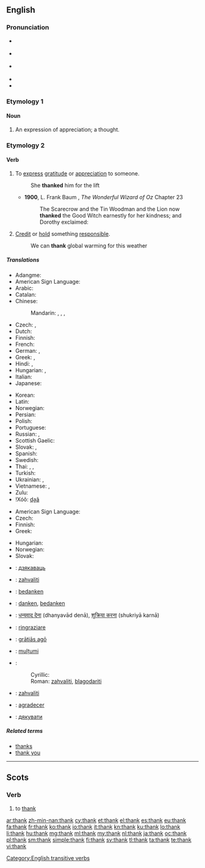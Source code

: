 {{also|thanks}}
==English==

===Pronunciation===
* {{enPR|thăngk}} {{IPA|/θæŋk/}} {{X-SAMPA|/T{Nk/}}
* {{a|UK|US}} {{IPA|[θæŋk]}}
* {{a|æ-tensing|New York}} {{IPA|[θeɪŋk]}}
* {{audio|en-us-thank.ogg|Audio (US)}}
* {{rhymes|æŋk}}

===Etymology 1===
{{etyl|ang}} {{term|þanc|lang=ang}}

====Noun====
{{en-noun}}

# {{obsolete}} An expression of appreciation; a thought.

===Etymology 2===
{{etyl|ang}} {{term|þancian|lang=ang}}

====Verb====
{{en-verb}}

# To [[express]] [[gratitude]] or [[appreciation]] to someone.
#: She '''thanked''' him for the lift
#* '''1900''', L. Frank Baum , ''The Wonderful Wizard of Oz'' Chapter 23
#*: The Scarecrow and the Tin Woodman and the Lion now '''thanked''' the Good Witch earnestly for her kindness; and Dorothy exclaimed:
# [[credit|Credit]] or [[hold]] something [[responsible]].
#: We can '''thank''' global warming for this weather

=====Translations=====
{{trans-top|express gratitude or appreciation to someone}}
* Adangme: {{tø|ada|tsumi}}
* American Sign Language: {{tø|ase|OpenB@Chin-PalmBack OpenB@FromChin-PalmUp}}
* Arabic: {{t-|ar|شكر|tr=shákara}}
* Catalan: {{t+|ca|agrair}}
* Chinese:
*: Mandarin: {{t-|cmn|感謝|sc=Hani}}, {{t-|cmn|感谢|tr=gǎnxiè|sc=Hani}}, {{t|cmn|道謝|sc=Hani}}, {{t|cmn|道谢|tr=dàoxiè|sc=Hani}}
* Czech: {{t-|cs|děkovat}}, {{t-|cs|poděkovat}}
* Dutch: {{t+|nl|danken}}
* Finnish: {{t+|fi|kiittää}}
* French: {{t+|fr|remercier}}
* German: {{t+|de|danken}}, {{t-|de|sich bedanken}}
* Greek: {{t+|el|ευχαριστώ|tr=efcharistó}}, {{t+|el|ευγνωμονώ|tr=evgnomonó}}
* Hindi: {{t-|hi|धन्यवाद देना|tr=dhanyavād denā}}, {{t-|hi|शुक्रिया करना|tr=shukriyā karnā}}
* Hungarian: {{t+|hu|megköszön}}, {{t+|hu|köszön}}
* Italian: {{t+|it|ringraziare}}
* Japanese: {{t+|ja|感謝|alt=感謝する|tr=かんしゃする, kansha-suru}}
{{trans-mid}}
* Korean: {{t+|ko|감사하다|tr=gamsa-hada|sc=Hang}}
* Latin: {{t-|la|gratias ago}}
* Norwegian: {{t+|no|takke}}
* Persian: {{t+|fa|سپاسگزاری|tr=sepâsgozâri}}
* Polish: {{t+|pl|dziękować}}
* Portuguese: {{t+|pt|agradecer}}
* Russian: {{t+|ru|благодарить|tr=blagodarít'}} {{impf}}, {{t+|ru|поблагодарить|tr=poblagodarít'}} {{pf.}}
* Scottish Gaelic: {{t-|gd|thoir taing do}}
* Slovak: {{t-|sk|ďakovať}}, {{t-|sk|poďakovať}}
* Spanish: {{t+|es|agradecer}}
* Swedish: {{t+|sv|tacka}}
* Thai: {{t-|th|ขอบคุณ|tr=kòp-kun}}, {{t-|th|ขอบใจ|tr=kòp-jai}}, {{t-|th|ขอบพระคุณ|tr=kòp-prá-kun}}
* Turkish: {{t+|tr|teşekkür etmek}}
* Ukrainian: {{t+|uk|дякувати|tr=djákuvaty}}, {{t-|uk|подякувати|tr=podjákuvaty}}
* Vietnamese: {{t+|vi|cám ơn}}, {{t+|vi|biết ơn}}
* Zulu: {{t-|zu|bonga|alt=-bonga}}
* ǃXóõ: [[da̰ã]]
{{trans-bottom}}

{{trans-top|credit or hold something responsible}}
* American Sign Language: {{tø|ase|OpenB@Chin-PalmBack OpenB@FromChin-PalmUp}}
* Czech: {{t-|cs|poděkovat}}
* Finnish: {{t+|fi|kiittää}}
* Greek: {{t+|el|ευχαριστώ|tr=efcharistó}}
{{trans-mid}}
* Hungarian: {{t+|hu|köszön}}
* Norwegian: {{t+|no|takke}}
* Slovak: {{t-|sk|poďakovať}}
{{trans-bottom}}

{{checktrans-top|express gratitude}}
* {{ttbc|be}}: [[дзякаваць]]
* {{ttbc|sh}}: [[zahvaliti#Bosnian|zahvaliti]]
* {{ttbc|nl}}: [[bedanken]]
* {{ttbc|de}}: [[danken]], [[bedanken]]
* {{ttbc|hi}}: [[धन्यवाद देना]] (dhanyavād denā), [[शुक्रिया करना]] (shukriyā karnā)
* {{ttbc|it}}: [[ringraziare]]
* {{ttbc|la}}: [[gratias ago|grātiās agō]]
{{trans-mid}}
* {{ttbc|ro}}: [[mulțumi]]
* {{ttbc|sh}}:
*: Cyrillic: {{t-|sh|захвалити|sc=Cyrl}}
*: Roman: [[zahvaliti#Serbo-Croatian|zahvaliti]], [[blagodariti]]
* {{ttbc|sl}}: [[zahvaliti]]
* {{ttbc|es}}: [[agradecer]]
* {{ttbc|uk}}: [[дякувати]]
{{trans-bottom}}

=====Related terms=====
* [[thanks]]
* [[thank you]]

[[Category:English transitive verbs]]

----

==Scots==

===Verb===
{{sco-verb|thanks|thankin|thankit|thankit}}

# to [[#English|thank]]

[[ar:thank]]
[[zh-min-nan:thank]]
[[cy:thank]]
[[et:thank]]
[[el:thank]]
[[es:thank]]
[[eu:thank]]
[[fa:thank]]
[[fr:thank]]
[[ko:thank]]
[[io:thank]]
[[it:thank]]
[[kn:thank]]
[[ku:thank]]
[[lo:thank]]
[[li:thank]]
[[hu:thank]]
[[mg:thank]]
[[ml:thank]]
[[my:thank]]
[[nl:thank]]
[[ja:thank]]
[[oc:thank]]
[[pl:thank]]
[[sm:thank]]
[[simple:thank]]
[[fi:thank]]
[[sv:thank]]
[[tl:thank]]
[[ta:thank]]
[[te:thank]]
[[vi:thank]]